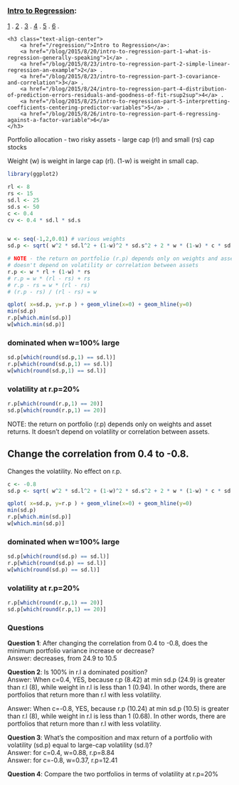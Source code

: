 
### [Intro to Regression](http://www.rga78.com/regression/):
[1](http://www.rga78.com/blog/2015/8/20/intro-to-regression-part-1-what-is-regression-generally-speaking) .
[2](http://www.rga78.com/blog/2015/8/23/intro-to-regression-part-2-simple-linear-regression-an-example) .
[3](http://www.rga78.com/blog/2015/8/23/intro-to-regression-part-3-covariance-and-correlation) .
[4](http://www.rga78.com/blog/2015/8/24/intro-to-regression-part-4-distribution-of-prediction-errors-residuals-and-goodness-of-fit-rsup2sup) .
[5](http://www.rga78.com/blog/2015/8/25/intro-to-regression-part-5-interpretting-coefficients-centering-predictor-variables) .
[6](http://www.rga78.com/blog/2015/8/26/intro-to-regression-part-6-regressing-against-a-factor-variable) .


<div class="sqs-block-content html-block">
    <h3 class="text-align-center">
        <a href="/regression/">Intro to Regression</a>: 
        <a href="/blog/2015/8/20/intro-to-regression-part-1-what-is-regression-generally-speaking">1</a> . 
        <a href="/blog/2015/8/23/intro-to-regression-part-2-simple-linear-regression-an-example">2</a> . 
        <a href="/blog/2015/8/23/intro-to-regression-part-3-covariance-and-correlation">3</a> . 
        <a href="/blog/2015/8/24/intro-to-regression-part-4-distribution-of-prediction-errors-residuals-and-goodness-of-fit-rsup2sup">4</a> . 
        <a href="/blog/2015/8/25/intro-to-regression-part-5-interpretting-coefficients-centering-predictor-variables">5</a> . 
        <a href="/blog/2015/8/26/intro-to-regression-part-6-regressing-against-a-factor-variable">6</a>
    </h3>
</div>





Portfolio allocation - two risky assets - large cap (rl) and small (rs) cap stocks

Weight (w) is weight in large cap (rl).  (1-w) is weight in small cap.

```r
library(ggplot2)

rl <- 8
rs <- 15
sd.l <- 25
sd.s <- 50
c <- 0.4
cv <- 0.4 * sd.l * sd.s


w <- seq(-1,2,0.01) # various weights
sd.p <- sqrt( w^2 * sd.l^2 + (1-w)^2 * sd.s^2 + 2 * w * (1-w) * c * sd.l * sd.s )

# NOTE - the return on portfolio (r.p) depends only on weights and asset returns.
# doesn't depend on volatility or correlation between assets
r.p <- w * rl + (1-w) * rs
# r.p = w * (rl - rs) + rs
# r.p - rs = w * (rl - rs)
# (r.p - rs) / (rl - rs) = w

qplot( x=sd.p, y=r.p ) + geom_vline(x=0) + geom_hline(y=0)
min(sd.p)
r.p[which.min(sd.p)]
w[which.min(sd.p)]

```

### dominated when w=100% large 

```r
sd.p[which(round(sd.p,1) == sd.l)]
r.p[which(round(sd.p,1) == sd.l)]
w[which(round(sd.p,1) == sd.l)]
```

### volatility at r.p=20% 

```r
r.p[which(round(r.p,1) == 20)]
sd.p[which(round(r.p,1) == 20)]

```

NOTE: the return on portfolio (r.p) depends only on weights and asset returns.
It doesn't depend on volatility or correlation between assets.

## Change the correlation from 0.4 to -0.8.  

Changes the volatility.  No effect on r.p.


```r
c <- -0.8
sd.p <- sqrt( w^2 * sd.l^2 + (1-w)^2 * sd.s^2 + 2 * w * (1-w) * c * sd.l * sd.s )

qplot( x=sd.p, y=r.p ) + geom_vline(x=0) + geom_hline(y=0)
min(sd.p)
r.p[which.min(sd.p)]
w[which.min(sd.p)]
```

### dominated when w=100% large 
```r
sd.p[which(round(sd.p) == sd.l)]
r.p[which(round(sd.p) == sd.l)]
w[which(round(sd.p) == sd.l)]
```

### volatility at r.p=20% 
```r
r.p[which(round(r.p,1) == 20)]
sd.p[which(round(r.p,1) == 20)]
```


### Questions

**Question 1**: After changing the correlation from 0.4 to -0.8, does the minimum portfolio variance increase or decrease?   
Answer: decreases, from 24.9 to 10.5

**Question 2**: Is 100% in r.l a dominated position?   
Answer: When c=0.4, YES, because r.p (8.42) at min sd.p (24.9) is greater than r.l (8), while weight in r.l is less than 1 (0.94).  In other words,
there are portfolios that return more than r.l with less volatility.   

Answer: When c=-0.8, YES, because r.p (10.24) at min sd.p (10.5) is greater than r.l (8), while weight in r.l is less than 1 (0.68).  In other words,
there are portfolios that return more than r.l with less volatility.

**Question 3**: What's the composition and max return of a portfolio with volatility (sd.p) equal to large-cap volatility (sd.l)?  
Answer: for c=0.4, w=0.88, r.p=8.84  
Answer: for c=-0.8, w=0.37, r.p=12.41


**Question 4**: Compare the two portfolios in terms of volatility at r.p=20%


